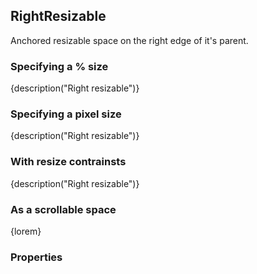 
<CommonHeader />

<Meta title="Components/RightResizable" component={RightResizable} />

## RightResizable

Anchored resizable space on the right edge of it's parent.

### Specifying a % size

<Preview>
	<Story name="Default (%)">
		<ViewPort>
			<RightResizable style={green} size="50%" trackSize={true} onResizeStart={action('onResizeStart')} onResizeEnd={action('onResizeEnd')}>
				{description("Right resizable")}
			</RightResizable>
		</ViewPort>
	</Story>
</Preview>

### Specifying a pixel size

<Preview>
	<Story name="Default (px)">
		<ViewPort>
			<RightResizable style={green} size={300} trackSize={true}>
				{description("Right resizable")}
			</RightResizable>
		</ViewPort>
	</Story>
</Preview>

### With resize contrainsts

<Preview>
	<Story name="With resize constraints">
		<ViewPort>
			<RightResizable style={green} size={300} trackSize={true} minimumSize={150} maximumSize={450}>
				{description("Right resizable")}
			</RightResizable>
		</ViewPort>
	</Story>
</Preview>

### As a scrollable space

<Preview>
	<Story name="Scrollable">
		<ViewPort>
			<RightResizable style={green} size={300} scrollable={true}>
				{lorem}
			</RightResizable>
		</ViewPort>
	</Story>
</Preview>

### Properties

<Story name="Properties">
	<PropsTable>
		<ResizableProps />
		<AnchoredProps />
		<StandardProps />
	</PropsTable>
</Story>